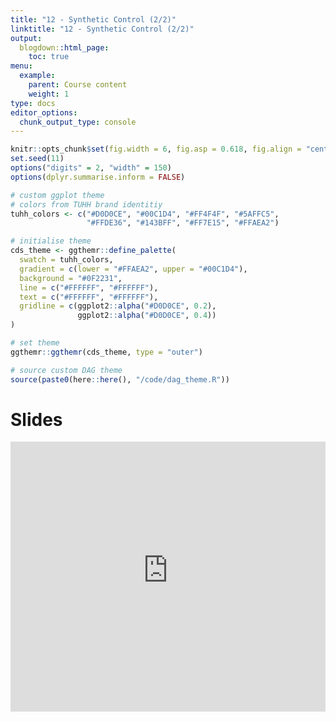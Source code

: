 ```yaml
---
title: "12 - Synthetic Control (2/2)"
linktitle: "12 - Synthetic Control (2/2)"
output:
  blogdown::html_page:
    toc: true
menu:
  example:
    parent: Course content
    weight: 1
type: docs
editor_options: 
  chunk_output_type: console
---
```


```r
knitr::opts_chunk$set(fig.width = 6, fig.asp = 0.618, fig.align = "center", fig.retina = 3, out.width = "75%")
set.seed(11)
options("digits" = 2, "width" = 150)
options(dplyr.summarise.inform = FALSE)

# custom ggplot theme
# colors from TUHH brand identitiy
tuhh_colors <- c("#D0D0CE", "#00C1D4", "#FF4F4F", "#5AFFC5",
                 "#FFDE36", "#143BFF", "#FF7E15", "#FFAEA2")

# initialise theme
cds_theme <- ggthemr::define_palette(
  swatch = tuhh_colors,
  gradient = c(lower = "#FFAEA2", upper = "#00C1D4"),
  background = "#0F2231",
  line = c("#FFFFFF", "#FFFFFF"),
  text = c("#FFFFFF", "#FFFFFF"),
  gridline = c(ggplot2::alpha("#D0D0CE", 0.2), 
               ggplot2::alpha("#D0D0CE", 0.4))
)

# set theme
ggthemr::ggthemr(cds_theme, type = "outer")

# source custom DAG theme
source(paste0(here::here(), "/code/dag_theme.R"))
```

# Slides

<iframe style="width: 100%; height: 45vw; max-height: 50vh;" frameborder="0" allowfullscreen src="https://tuhhstartupengineers-classroom.github.io/ss24-causal-data-science/slides/09_synth_c.html">

# Practical example

## Augmented synthetic control

We revisit the [data](https://cloud.tuhh.de/index.php/s/HSnCpJt9C98Cqs7) example from last week (slightly changed and trimmed) and apply a more advanced method for synthetic control estimation, known as the augmented synthetic control, proposed by [Ben-Michael, Feller, and Rothstein, 2021](https://arxiv.org/pdf/1811.04170). This doubly robust estimator combines elements from both the synthetic control estimator and an outcome model estimator. While it does not strictly prohibit negative weights, regularization is used to minimize their occurrence. The general idea is to assess the pre-treatment imbalance using an outcome model and then reweight the synthetic control with the new weights.

$$
\begin{align*}
\hat{Y}_{1T}^{\text{aug}}(0) &= \overbrace{\sum_{i=2}^{N+1} \hat{w}_i^{\text{sc}} Y_{iT}}^{\text{SC estimate}} + \overbrace{\left( \hat{m}_{1T} - \sum_{i=2}^{N+1} \hat{w}_i^{\text{sc}} \hat{m}_{iT} \right)}^{\text{imbalance correction}} \\
&= \underbrace{\hat{m}_{1T}}_{\text{outcome model}} + \underbrace{\sum_{i=2}^{N+1} \hat{w}_i^{\text{sc}} (Y_{iT} - \hat{m}_{iT})}_{\text{"IPW-like" re-weights to balance residuals}}
\end{align*}
$$
Let's use the `augsynth()` method from the `augsynth` package for estimation. You have to install it from GitHub, so please run the following command.

```r
#| eval: false

remotes::install_github("ebenmichael/augsynth")
```

```r
#| message: false
#| warning: false

library(tidyverse)

ride <- readRDS("ride_12_single.rds")

print(head(ride))
```

You can specify whether you want to run an outcome model and choose its form. If you opt not to use any model, the basic synthetic control method estimates will be provided. First, we will run the analysis without an outcome model, and then we will use ridge regression. However, other methods are also available. By typing `?augsynth` into your console, you can see the additional options. Apart from this, the arguments are similar to those you have seen in previous weeks.

[**Task 1:**]{style="color:#FF7E15"} Fill out the code below and report the results. Do it once without and once without outcome model. What is the difference? Please note, that the inference takes some time.

```r
#| eval: false

library(augsynth)

att_sc <- augsynth(
  form = ...,
  # outcome ~ treatment | auxiliary covariates
  unit = ...,
  time = ...,
  data = ...,
  #progfunc = "Ridge",#  function to use to impute control outcomes (or "None")
  scm = TRUE
) # whether to use the SCM

sc_summ <- summary(att_sc)
plot(sc_summ)
```

```r
#| include: false

library(augsynth)

att_sc <- augsynth(
  revenue ~ treat_post | gdp + population + log(gdp),
  unit = city,
  time = period,
  data = ride,
  progfunc = "None",
  scm = TRUE
)

sc_summ <- summary(att_sc)
sc_summ
plot(sc_summ)
```

```r
#| include: false

att_augsc <- augsynth(
  revenue ~ treat_post | gdp + population + log(gdp),
  unit = city,
  time = period,
  data = ride,
  progfunc = "Ridge",
  scm = TRUE
)

augsc_summ <- summary(att_augsc)
augsc_summ
plot(augsc_summ)
```


## Staggered timing

Historically, synthetic control methods have been applied to single treated units, while difference-in-differences estimators were typically used for multiple treated units and staggered treatments. However, if we are unwilling to assume parallel trends and prefer to use the synthetic control approach, we can utilize the `augsynth` package again.

But first, let's get the [data](https://cloud.tuhh.de/index.php/s/RJFyT6PFqNTEmwt) where the new feature for the ride sharing platform were rolled out at multiple cities at different points of time and explore the data. A package that helps with visualization of staggered rollouts is `panelView`.

```r
#| message: false
#| warning: false

library(tidyverse)

ride_multi <- readRDS("ride_12_multi.rds")

print(head(ride_multi))
```

[**Task 2:**]{style="color:#FF7E15"} Read through the [tutorial](https://yiqingxu.org/packages/panelview/articles/tutorial.html) and reproduce the following plots. Describe what you can see.

```r
#| include: false
#| message: false
#| warning: false

library("panelView")

panelview(revenue ~ post, 
          data = ride_multi,
          index = c("city","period"), 
          xlab = "Period", 
          ylab = "City",
          cex.axis = 3,
          by.timing = TRUE,
          pre.post = TRUE
          )
```

```r
#| include: false
#| message: false
#| warning: false

panelview(
  revenue ~ post,
  data = ride_multi,
  index = c("city","period"),
  cex.axis = 3,
  type = "outcome",
  main = "Revenue",
  xlab = "Period",
  ylab = "Revenue"
)

```

```r
#| include: false
#| message: false
#| warning: false

panelview(
  revenue ~ post,
  data = ride_multi,
  index = c("city","period"), 
  cex.axis = 3,
  type = "outcome",
  main = "Revenue",
  xlab = "Period",
  ylab = "Revenue", 
  id = c("Chicago", "Phoenix", "Las Vegas", "Seattle", "Houston", "Washington"),
  by.group = TRUE
)
```

However, the problem that arises is that aggregate multiple synthetic controls into a single parameter estimate. We need to find the balance between simply estimating a synthetic control for each treated unit and pooled synthetic control for all treated units. The answer is the partially-pooled synthetic control that minimizes a weighted average of the two imbalances and includes an intercept to account for level differences.

Equation highlights two equivalent interpretations: average of unit-specific SCM estimates or SCM estimate of the average treated unit.

$$
\begin{aligned}
\hat{\tau}_k = \frac{1}{J} \sum_{j=1}^J \hat{\tau}_{jk} &= \frac{1}{J} \sum_{j=1}^J \left[ Y_{jT_j + k} - \sum_{i=1}^N \hat{w}_{ij} Y_{iT_j + k} \right] \\
&= \frac{1}{J} \sum_{j=1}^J Y_{jT_j + k} - \sum_{i=1}^N \frac{1}{J} \sum_{j=1}^J \hat{w}_{ij} Y_{iT_j + k}
\end{aligned}
$$

Unit-specific imbalance:

$$
q_X^{\text{sep}}(\mathbf{W}) = \sqrt{\frac{1}{J} \sum_{j=1}^J \left\| \mathbf{X}_j - \sum_{i=1}^N w_{ij} \mathbf{X}_i \right\|_2^2}
$$

Pooled imbalance:

$$
q_X^{\text{pool}}(\mathbf{W}) = \left\| \frac{1}{J} \sum_{j=1}^J \mathbf{X}_j - \sum_{i=1}^N w_{ij} \mathbf{X}_i \right\|_2
$$
Weighted average of imbalances:

$$
\mathbf{W}^* = \arg\min_{\mathbf{W}} \left( \nu \left( \tilde{q}^{\text{pool}}(\mathbf{W}) \right)^2 + (1 - \nu) \left( \tilde{q}^{\text{sep}}(\mathbf{W}) \right)^2 + \lambda \| \Gamma \|_F^2 \right)
$$

```r
#| warning: false
#| message: false

# Synthetic control with multiple treatment periods
att_msc <- multisynth(revenue ~ post | gdp + population + log(gdp), 
                             unit = city, 
                             time = period, 
                             data = ride_multi, 
                             scm = T)

msc_summ <- summary(att_msc) 
plot(msc_summ, levels = "Average")
```

## Synthetic Difference-in-Differences

Synthetic Difference in Differences (SDID) is a method that incorporates both time and unit weights, as well as unit fixed effects, to achieve parallel trends by weighting control observations. SDID combines features of Difference in Differences (DID) and Synthetic Control (SC). It reweights and matches pre-exposure trends, similar to SC, and is invariant to additive unit-level shifts, making it valid for large-panel inference, like DID. SDID provides consistent and asymptotically normal estimates, performing as well as or better than DID in traditional DID settings. Unlike DID, which only handles completely random treatment assignment, SDID can manage cases where treatment assignment correlates with some time or unit latent factors. Similarly, SDID is as effective as or better than SC in traditional SC settings. While uniformly random treatment assignment results in unbiased outcomes for all methods, SDID is more precise.

SDID's double robustness is comparable to the augmented inverse probability weighting estimator proposed by Scharfstein, Rotnitzky, and Robins (1999) and is similar to the augmented SC estimator by Ben-Michael, Feller, and Rothstein (2021) and Arkhangelsky et al. (2021).

$$
\hat{\tau}^{sdid} = \arg \min_{\tau, \mu, \alpha, \beta} \{ \sum_{i = 1}^N \sum_{t = 1}^T (Y_{it} - \mu - \alpha_i - \beta_ t - D_{it} \tau)^2 \hat{w}_i^{sdid} \hat{\lambda}_t^{sdid} \}
$$
For now, let's go back to the first setting, where we had only one treated unit. Let's build the 4 blocks as we did last week.

```r
# Split and extract 4 matrices
y0_pre <- ride |>
  filter(post == 0, treated == 0) |> 
  pivot_wider(id_cols = "period", names_from = "city", values_from = "revenue") |> 
  select(-period) |> 
  as.matrix()

y1_pre <- ride |>
  filter(post == 0, treated == 1) |> 
  pivot_wider(id_cols = "period", names_from = "city", values_from = "revenue") |> 
  select(-period) |> 
  as.matrix()

y0_post <- ride |>
  filter(post == 1, treated == 0) |> 
  pivot_wider(id_cols = "period", names_from = "city", values_from = "revenue") |> 
  select(-period) |> 
  as.matrix()

y1_post <- ride |>
  filter(post == 1, treated == 1) |> 
  pivot_wider(id_cols = "period", names_from = "city", values_from = "revenue") |> 
  select(-period) |> 
  as.matrix()
```

Step-by-step, we build a synthetic DiD estimator, which slightly differs from the one proposed by [Arkhangelsky et al.](https://arxiv.org/pdf/1812.09970), but gives you the intuition of the inner workings.

The first step is just to get the unit weights as we did for the synthetic control method last week.

```r
#| warning: false
#| message: false

library(CVXR)

# Optimization procedure
w <- Variable(ncol(y0_pre))
objective <- Minimize(sum_squares(y0_pre %*% w - y1_pre))
constraints <- list(sum(w) == 1, w >= 0)
problem <- Problem(objective, constraints)
w_star <- as.vector(solve(problem)$getValue(w))
```

Now, instead of retrieving the ATT via matrix multiplication, we store the unit weights in our data frame. For the treated unit, the weights we store are just the average of the treatment share.

```r
unit_w <- tibble(city = colnames(y0_pre), unit_weight = w_star)

ride_w <- ride |> 
  left_join(unit_w, by = "city") |> 
  mutate(unit_weight = replace_na(unit_weight, mean(ride$treated)))
```

With this data, we could compute an equivalent ATT by running a regression with time fixed effects that the ATT we got from matrix multiplication.

```r
mod_w <- lm(revenue ~ treat_post + factor(period),
          data = ride_w |> filter(unit_weight > 1e-10), 
          weights = unit_weight)
mod_w$coefficients[2]
mean(y1_post - (y0_post %*% w_star))
```

However, we don't want to have the estimate from the synthetic control method, but we want to additionally exploit information of the time dependence and get time weights. Therefore, we want to regress the average of the post-treatment outcome on the pre-treatment outcomes of the control group. Similar as before, this yields time weights for the pre-treatment period, i.e. the weight we should put on each pre-treatment period when constructing our estimator. 

While we again restrict, the weights to be non-negative and sum to 1, we also allow for the inclusion of an intercept. Therefore, we'll just add a column of ones to the matrix.

$$
\{\hat{\lambda}_0, \hat{\lambda}\} = \sum_{i = 1}^{N_c}(\lambda_0 + \sum_{t = 1}^{T_{pre}} \lambda_t Y_{it} - \frac{1}{T_{post}} \sum_{t = T_{pre} + 1}^T Y_{it})^2
$$

[**Task 3:**]{style="color:#FF7E15"} Run the regression to obtain the time weights. (Hint: you might need `t()` and `colMeans()`).

```r
#| include: false

# Initialize weights and add intercept
t_y0_pre <- t(y0_pre) # transpose to get time coefficients/weights
l <- Variable(ncol(t_y0_pre) + 1) # one more column due to intercept
icept <- matrix(rep(1, nrow(t_y0_pre)), ncol = 1) # create intercept
t_y0_pre <- cbind(icept, t_y0_pre) # add intercept to matrix

objective <- Minimize(sum_squares(t_y0_pre %*% l - colMeans(y0_post)))
constraints <- list(sum(l[2:ncol(t_y0_pre)]) == 1, l[2:ncol(t_y0_pre)] >= 0)
problem <- Problem(objective, constraints)
l_star <- as.vector(solve(problem)$getValue(l))
```


```r
#| include: false

# Remove intercept
l_star <- l_star[2:ncol(t_y0_pre)]

# Table with period weights
pre_periods <- ride |> filter(post == 0, treated == 0) |> pull(period) |> unique()
time_w <- tibble(period = pre_periods, time_weight = l_star)

# Show weights
round(l_star, 2)
```

Now, we also add the time weights to our data.frame. For post-treatment periods, we take the share of the post periods.

Having obtained both unit and time weights, we multiply the weights to get the final weight each observation gets in the weighted regression.

```r
# Add weights to data
ride_wl <- ride_w |> 
  left_join(time_w, by = "period") |> 
  mutate(time_weight = replace_na(time_weight, mean(ride$post))) |> 
  mutate(weight = unit_weight * time_weight)
```

Running the regression yields a synthetic DiD estimate.

[**Task 4:**]{style="color:#FF7E15"} Run the regression and return the estimated treatment effect.

```r
# Final regression
mod_wl <- lm(revenue ~ treat_post + factor(city) + factor(period), 
   data = ride_wl |> filter(weight > 1e-10), 
   weights = weight)

mod_wl$coefficients[2]
```

In practice, the `synthdid` package does all the work. But please note, that this package is still at an early stage. It is a bit more advanced that what we just did, but the general idea is the same. It allows an intercept shift and adds an L2 penalty on the unit weights to make sure no control units gets a too large weight.

```r
library(synthdid)

setup = panel.matrices(
  panel = as.data.frame(ride),
  unit = "city",
  time = "period",
  outcome = "revenue",
  treatment = "treat_post",
  treated.last = TRUE
)
tau.hat <- synthdid_estimate(setup$Y, setup$N0, setup$T0)
se <- sqrt(vcov(tau.hat, method='placebo'))
sprintf('point estimate: %1.2f', tau.hat)
sprintf('95%% CI (%1.2f, %1.2f)', tau.hat - 1.96 * se, tau.hat + 1.96 * se)
plot(tau.hat)
```

# Assignment

Coming soon.

::: assignment
...
:::

